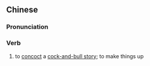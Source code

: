 {{also|乱捏}}
==Chinese==
{{zh-forms|s=乱捏}}

===Pronunciation===
{{zh-pron
|mn=loān-liap
|cat=v
}}

===Verb===
{{zh-verb}}

# {{lb|zh|Min Nan}} to [[concoct]] a [[cock-and-bull story]]; to make things up